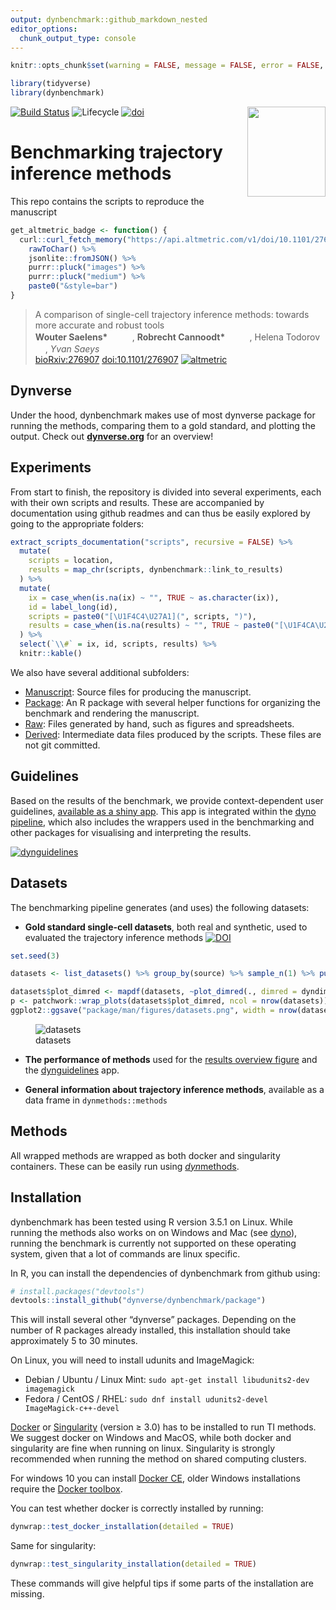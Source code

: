 ```yaml
---
output: dynbenchmark::github_markdown_nested
editor_options: 
  chunk_output_type: console
---
```


<!-- README.md is generated from README.Rmd. Please edit that file -->

```r
knitr::opts_chunk$set(warning = FALSE, message = FALSE, error = FALSE, echo = FALSE)
```

```r
library(tidyverse)
library(dynbenchmark)
```

[![Build Status](https://api.travis-ci.org/dynverse/dynbenchmark.svg)](https://travis-ci.org/dynverse/dynbenchmark)
![Lifecycle](https://img.shields.io/badge/lifecycle-experimental-orange.svg) <a href = "package/man/figures/logo.svg"><img src="package/man/figures/logo2.png" align="right" width="125" height="144"/></a> [![doi](https://zenodo.org/badge/doi/10.1101/276907.svg)](https://doi.org/10.1101/276907)

# Benchmarking trajectory inference methods

This repo contains the scripts to reproduce the manuscript

```r
get_altmetric_badge <- function() {
  curl::curl_fetch_memory("https://api.altmetric.com/v1/doi/10.1101/276907")$content %>%
    rawToChar() %>% 
    jsonlite::fromJSON() %>% 
    purrr::pluck("images") %>%
    purrr::pluck("medium") %>% 
    paste0("&style=bar")
}
```

> A comparison of single-cell trajectory inference methods: towards more accurate and robust tools  
<strong> Wouter Saelens\* </strong> <a href='https://orcid.org/0000-0002-7114-6248'><img src='https://github.com/dynverse/dynmethods/raw/master/man/figures/orcid_logo.svg?sanitize=true' height='16'></a> <a href='https://github.com/zouter'><img src='https://github.com/dynverse/dynmethods/raw/master/man/figures/github_logo.png' height='16'></a>,
<strong> Robrecht Cannoodt\* </strong> <a href='https://orcid.org/0000-0003-3641-729X'><img src='https://github.com/dynverse/dynmethods/raw/master/man/figures/orcid_logo.svg?sanitize=true' height='16'></a> <a href='https://github.com/rcannood'><img src='https://github.com/dynverse/dynmethods/raw/master/man/figures/github_logo.png' height='16'></a>,
Helena Todorov <a href='https://github.com/Helena-todd'><img src='https://github.com/dynverse/dynmethods/raw/master/man/figures/github_logo.png' height='16'></a>,
<em> Yvan Saeys </em> <a href='https://github.com/saeyslab'><img src='https://github.com/dynverse/dynmethods/raw/master/man/figures/github_logo.png' height='16'></a>  
[bioRxiv:276907](https://www.biorxiv.org/content/early/2018/03/05/276907) [doi:10.1101/276907](https://doi.org/10.1101/276907) [![altmetric](`r get_altmetric_badge()`)](https://altmetric.com/details/33972849)

## Dynverse

Under the hood, dynbenchmark makes use of most dynverse package for running the methods, comparing them to a gold standard, and plotting the output. Check out **[dynverse.org](https://dynverse.org)** for an overview!

## Experiments

From start to finish, the repository is divided into several experiments, each with their own scripts and results. These are accompanied by documentation using github readmes and can thus be easily explored by going to the appropriate folders:

```r
extract_scripts_documentation("scripts", recursive = FALSE) %>% 
  mutate(
    scripts = location,
    results = map_chr(scripts, dynbenchmark::link_to_results)
  ) %>% 
  mutate(
    ix = case_when(is.na(ix) ~ "", TRUE ~ as.character(ix)),
    id = label_long(id),
    scripts = paste0("[\U1F4C4\U27A1](", scripts, ")"),
    results = case_when(is.na(results) ~ "", TRUE ~ paste0("[\U1F4CA\U27A1](", results, ")"))
  ) %>% 
  select(`\\#` = ix, id, scripts, results) %>% 
  knitr::kable()
```

We also have several additional subfolders:

* [Manuscript](manuscript): Source files for producing the manuscript.
* [Package](package): An R package with several helper functions for organizing the benchmark and rendering the manuscript.
* [Raw](raw): Files generated by hand, such as figures and spreadsheets.
* [Derived](derived): Intermediate data files produced by the scripts. These files are not git committed.

## Guidelines

Based on the results of the benchmark, we provide context-dependent user guidelines, [available as a shiny app](https://github.com/dynverse/dynguidelines). This app is integrated within the [dyno pipeline](https://github.com/dynverse/dyno), which also includes the wrappers used in the benchmarking and other packages for visualising and interpreting the results.

[![dynguidelines](https://github.com/dynverse/dynguidelines/raw/master/man/figures/demo.gif)](https://github.com/dynverse/dynguidelines)

## Datasets

The benchmarking pipeline generates (and uses) the following datasets:

* **Gold standard single-cell datasets**, both real and synthetic, used to evaluated the trajectory inference methods [![DOI](https://zenodo.org/badge/DOI/10.5281/zenodo.1443566.svg)](https://doi.org/10.5281/zenodo.1443566)

```r
set.seed(3)

datasets <- list_datasets() %>% group_by(source) %>% sample_n(1) %>% pull(id) %>% load_datasets()

datasets$plot_dimred <- mapdf(datasets, ~plot_dimred(., dimred = dyndimred::dimred_landmark_mds) + ggtitle(.$source) + theme(plot.title = element_text(size = 10)))
p <- patchwork::wrap_plots(datasets$plot_dimred, ncol = nrow(datasets))
ggplot2::ggsave("package/man/figures/datasets.png", width = nrow(datasets)*3, height = 1*3)
```

![datasets](package/man/figures/datasets.png)

* **The performance of methods** used for the [results overview figure](`r dynbenchmark::link_to_results("scripts/08-summary/results_suppfig.pdf")`) and the [dynguidelines](http://guidelines.dynverse.org) app.

* **General information about trajectory inference methods**, available as a data frame in `dynmethods::methods`

## Methods

All wrapped methods are wrapped as both docker and singularity containers. These can be easily run using [*dyn*methods](https://github.com/dynverse/dynmethods).

## Installation

dynbenchmark has been tested using R version 3.5.1 on Linux. While running the methods also works on on Windows and Mac (see [dyno](https://github.com/dynverse/dyno)), running the benchmark is currently not supported on these operating system, given that a lot of commands are linux specific.

In R, you can install the dependencies of dynbenchmark from github using:

``` r
# install.packages("devtools")
devtools::install_github("dynverse/dynbenchmark/package")
```

This will install several other "dynverse" packages. Depending on the number of R packages already installed, this installation should take approximately 5 to 30 minutes.

On Linux, you will need to install udunits and ImageMagick:

* Debian / Ubuntu / Linux Mint: `sudo apt-get install libudunits2-dev imagemagick`
* Fedora / CentOS / RHEL: `sudo dnf install udunits2-devel ImageMagick-c++-devel`

[Docker](https://docs.docker.com/install) or [Singularity](https://www.sylabs.io/guides/3.0/user-guide/) (version ≥ 3.0) has to be installed to run TI methods. We suggest docker on Windows and MacOS, while both docker and singularity are fine when running on linux. Singularity is strongly recommended when running the method on shared computing clusters.

For windows 10 you can install [Docker CE](https://store.docker.com/editions/community/docker-ce-desktop-windows), older Windows installations require the [Docker toolbox](https://docs.docker.com/toolbox/overview/).

You can test whether docker is correctly installed by running:

```r
dynwrap::test_docker_installation(detailed = TRUE)
```

Same for singularity:

```r
dynwrap::test_singularity_installation(detailed = TRUE)
```

These commands will give helpful tips if some parts of the installation are missing.
